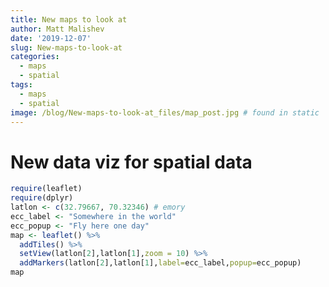 ```yaml
---
title: New maps to look at
author: Matt Malishev
date: '2019-12-07'
slug: New-maps-to-look-at
categories:
  - maps
  - spatial
tags:
  - maps
  - spatial
image: /blog/New-maps-to-look-at_files/map_post.jpg # found in static 
---
```


# New data viz for spatial data  

```r
require(leaflet)
require(dplyr)
latlon <- c(32.79667, 70.32346) # emory
ecc_label <- "Somewhere in the world"
ecc_popup <- "Fly here one day"
map <- leaflet() %>% 
  addTiles() %>% 
  setView(latlon[2],latlon[1],zoom = 10) %>% 
  addMarkers(latlon[2],latlon[1],label=ecc_label,popup=ecc_popup) 
map 
```

